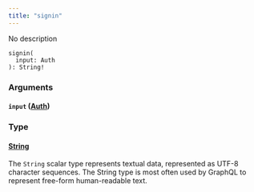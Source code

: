 ```yaml
---
title: "signin"
---
```


No description

```
signin(
  input: Auth
): String!

```

### Arguments[](#arguments "Direct link to heading")

#### `input` ([Auth](/developer/graphql-api/references/inputs/auth))[](#input-auth "Direct link to heading")

### Type[](#type "Direct link to heading")

#### [String](/developer/graphql-api/references/scalars/string)[](#string "Direct link to heading")

The `String` scalar type represents textual data, represented as UTF-8 character sequences. The String type is most often used by GraphQL to represent free-form human-readable text.